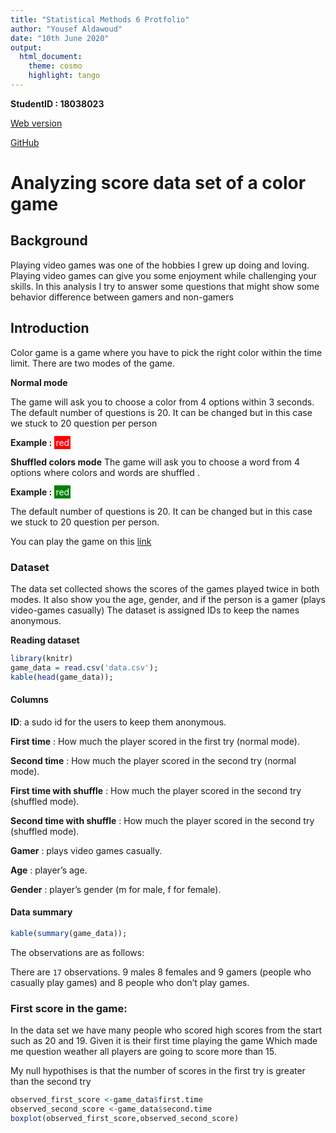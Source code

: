 ```yaml
---
title: "Statistical Methods 6 Protfolio"
author: "Yousef Aldawoud"
date: "10th June 2020"
output:
  html_document:
    theme: cosmo
    highlight: tango
---
```



**StudentID : 18038023**

[Web version](https://yousef-aldawoud.github.com/statistics-portfolio)

[GitHub](https://github.com/yousef-aldawoud/statistics-portfolio)

# Analyzing score data set of a color game

## Background

Playing video games was one of the hobbies I grew up doing and loving. Playing video games can give you some enjoyment while challenging your skills. In this analysis I try to answer some questions that might show some behavior difference between gamers and non-gamers 

## Introduction

Color game is a game where you have to pick the right color within the time limit.
There are two modes of the game.

**Normal mode**

The game will ask you to choose a color from 4 options within 3 seconds. The default number of questions is 20. It can be changed but in this case we stuck to 20 question per person

**Example :** <span style='color:white;background:red;padding:2px;'>red</span>

**Shuffled colors mode**
The game will ask you to choose a word from 4 options where colors and words are shuffled .

**Example :** <span style='color:white;background:green;padding:2px;'>red</span>

The default number of questions is 20. It can be changed but in this case we stuck to 20 question per person.

You can play the game on this [link](https://yousef-aldawoud.github.io/color-game/)

### Dataset 

The data set collected shows the scores of the games played twice in both modes.
It also show you the age, gender, and if the person is a gamer (plays video-games casually)
The dataset is assigned IDs to keep the names anonymous.

**Reading dataset**

```r
library(knitr)
game_data = read.csv('data.csv');
kable(head(game_data));
```

#### Columns

**ID**: a sudo id for the users to keep them anonymous.

**First time** : How much the player scored in the first try (normal mode).

**Second time** : How much the player scored in the second try (normal mode).

**First time with shuffle** : How much the player scored in the second try (shuffled mode).

**Second time with shuffle** : How much the player scored in the second try (shuffled mode).

**Gamer** : plays video games casually.

**Age** : player's age.

**Gender** : player's gender (m for male, f for female).





#### Data summary

```r
kable(summary(game_data));
```

The observations are as follows:

There are `17` observations. 
9 males 8 females and 9 gamers (people who casually play games) and 8 people who don't play games.


### First score in the game:

In the data set we have many people who scored high scores from the start such as 20 and 19. Given it is their first time playing the game
Which made me question weather all players are going to score more than 15.

My null hypothises is that the number of scores in the first try is greater than the second try

```r
observed_first_score <-game_data$first.time
observed_second_score <-game_data$second.time
boxplot(observed_first_score,observed_second_score)
```